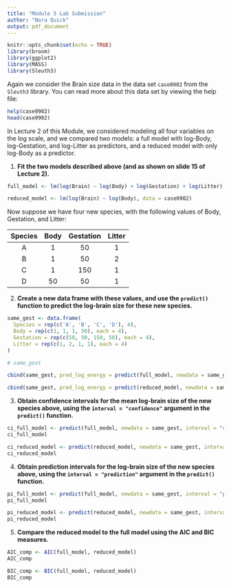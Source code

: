 ```yaml
---
title: "Module 5 Lab Submission"
author: "Nora Quick"
output: pdf_document
---
```


```r
knitr::opts_chunk$set(echo = TRUE)
library(broom)
library(ggplot2)
library(MASS)
library(Sleuth3)
```

Again we consider the Brain size data in the data set `case0902` from the `Sleuth3` library. You can read more about this data set by viewing the help file:

```r
help(case0902)
head(case0902)
```

In Lecture 2 of this Module, we considered modeling all four variables on the log scale, and we compared two models: a full model with log-Body, log-Gestation, and log-Litter as predictors, and a reduced model with only log-Body as a predictor.

1. **Fit the two models described above (and as shown on slide 15 of Lecture 2).**

```r
full_model <- lm(log(Brain) ~ log(Body) + log(Gestation) + log(Litter), data = case0902)

reduced_model <- lm(log(Brain) ~ log(Body), data = case0902)
```

Now suppose we have four new species, with the following values of Body, Gestation, and Litter:

| Species | Body | Gestation | Litter |
|:-------:|:----:|:---------:|:------:|
| A       | 1    | 50        | 1      |
| B       | 1    | 50        | 2      |
| C       | 1    | 150       | 1      |
| D       | 50   | 50        | 1      |


2. **Create a new data frame with these values, and use the `predict()` function to predict the log-brain size for these new species.**

```r
same_gest <- data.frame(
  Species = rep(c('A', 'B', 'C', 'D'), 4),
  Body = rep(c(1, 1, 1, 50), each = 4),
  Gestation = rep(c(50, 50, 150, 50), each = 4),
  Litter = rep(c(1, 2, 1, 1), each = 4)
)

# same_gest
```

```r
cbind(same_gest, pred_log_energy = predict(full_model, newdata = same_gest))
```

```r
cbind(same_gest, pred_log_energy = predict(reduced_model, newdata = same_gest))
```


3. **Obtain confidence intervals for the mean log-brain size of the new species above, using the `interval = "confidence"` argument in the `predict()` function.**

```r
ci_full_model <- predict(full_model, newdata = same_gest, interval = "confidence")
ci_full_model
```

```r
ci_reduced_model <- predict(reduced_model, newdata = same_gest, interval = "confidence")
ci_reduced_model
```


4. **Obtain prediction intervals for the log-brain size of the new species above, using the `interval = "prediction"` argument in the `predict()` function.**

```r
pi_full_model <- predict(full_model, newdata = same_gest, interval = "prediction")
pi_full_model
```

```r
pi_reduced_model <- predict(reduced_model, newdata = same_gest, interval = "prediction")
pi_reduced_model
```


5. **Compare the reduced model to the full model using the AIC and BIC measures.**

```r
AIC_comp <- AIC(full_model, reduced_model)
AIC_comp
```
```r
BIC_comp <- BIC(full_model, reduced_model)
BIC_comp
```
